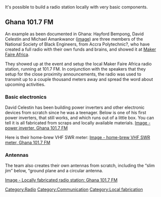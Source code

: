 It's possible to build a radio station locally with very basic components.

== Ghana 101.7 FM ==

An example as been documented in Ghana: Hayford Bempong, David Celestin and Michael Amankwanor ([http://www.flickr.com/photos/whiteafrican/3825529491/ image]) are three members of the National Society of Black Engineers, from Accra Polytechnic?{{fact}}, who have created a full radio with their own funds and brains, and showed it at [http://www.makerfaireafrica.com/ Maker Faire Africa]. 

They showed up at the event and setup the local Maker Faire Africa radio station, running at 101.7 FM. In conjunction with the speakers that they setup for the close proximity announcements, the radio was used to transmit up to a couple thousand meters away and spread the word about upcoming activities.

=== Basic electronics ===

David Celestin has been building power inverters and other electronic devices from scratch since he was a teenager. Below is one of his first power inverters, that still works, and which runs out of a little box. You can tell it is all fabricated from scraps and locally available materials. [http://www.flickr.com/photos/whiteafrican/3825525537/ Image - power inverter, Ghana 101.7 FM]

Here is their home-brew VHF SWR meter: [http://www.flickr.com/photos/whiteafrican/3825528577/ Image - home-brew VHF SWR meter, Ghana 101.7 FM]

=== Antennas ===

The team also creates their own antennas from scratch, including the “slim jim” below, “ground plane and a circular antenna.

[http://www.flickr.com/photos/whiteafrican/3826320244/ Image - Locally fabricated radio station: Ghana 101.7 FM]

{{attrib afrigadget|url=http://www.afrigadget.com/2009/08/16/a-locally-fabricated-radio-station-at-mfa/|author=[http://www.afrigadget.com/author/hash-2/ Erik Hersman]}}

[[Category:Radio]]
[[Category:Communication]]
[[Category:Local fabrication]]